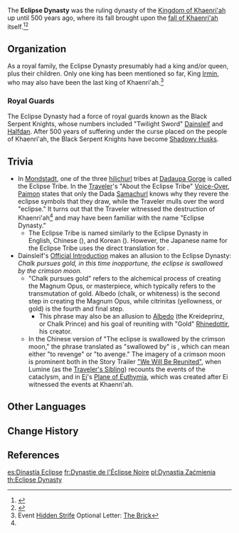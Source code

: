 {{Terminology Infobox
|type         = Factions
|region       = Khaenri'ah
}}
The '''Eclipse Dynasty''' was the ruling dynasty of the [[Khaenri'ah|Kingdom of Khaenri'ah]] up until 500 years ago, where its fall brought upon the [[Cataclysm|fall of Khaenri'ah]] itself.<ref name="BAF">{{Ref/Book|Breeze Amidst the Forest}}</ref><ref name="AQ1-4-4">{{Ref/Quest|A Soul Set Apart}}</ref>

==Organization==
As a royal family, the Eclipse Dynasty presumably had a king and/or queen, plus their children. Only one king has been mentioned so far, King [[Irmin]], who may also have been the last king of Khaenri'ah.<ref name="HS">Event [[Hidden Strife]] Optional Letter: [[Hidden Strife/Story#The Brick|The Brick]]</ref>

===Royal Guards===
The Eclipse Dynasty had a force of royal guards known as the Black Serpent Knights, whose numbers included "Twilight Sword" [[Dainsleif]] and [[Halfdan]]. After 500 years of suffering under the curse placed on the people of Khaenri'ah, the Black Serpent Knights have become [[Shadowy Husks]].

==Trivia==
* In [[Mondstadt]], one of the three [[hilichurl]] tribes at [[Dadaupa Gorge]] is called the Eclipse Tribe. In the [[Traveler]]'s "About the Eclipse Tribe" [[Traveler/Voice-Overs|Voice-Over]], [[Paimon]] states that only the Dada [[Samachurl]] knows why they revere the eclipse symbols that they draw, while the Traveler mulls over the word "eclipse." It turns out that the Traveler witnessed the destruction of Khaenri'ah<ref name="AQ1-4-4" /> and may have been familiar with the name "Eclipse Dynasty."
** The Eclipse Tribe is named similarly to the Eclipse Dynasty in English, Chinese ({{zh|黑日|rm=Hēirì|tl=Black Sun}}), and Korean ({{ko|검은 태양|rm=Geomeun Taeyang|tl=Black Sun}}). However, the Japanese name for the Eclipse Tribe uses the direct translation for {{Lang|solar eclipse|ja=日食|ja_rm=Nisshoku}}.
* Dainsleif's [[Dainsleif#Official Introduction|Official Introduction]] makes an allusion to the Eclipse Dynasty: ''Chalk pursues gold, in this time inopportune, the eclipse is swallowed by the crimson moon.''
** "Chalk pursues gold" refers to the alchemical process of creating the Magnum Opus, or masterpiece, which typically refers to the transmutation of gold. Albedo (chalk, or whiteness) is the second step in creating the Magnum Opus, while citrinitas (yellowness, or gold) is the fourth and final step.
*** This phrase may also be an allusion to [[Albedo]] (the Kreideprinz, or Chalk Prince) and his goal of reuniting with "Gold" [[Rhinedottir]], his creator.
** In the Chinese version of "The eclipse is swallowed by the crimson moon," the phrase translated as "swallowed by" is {{zh|{{wt|復仇|复仇|Chinese}}|rm=fùchóu}}, which can mean either "to revenge" or "to avenge." The imagery of a crimson moon is prominent both in the Story Trailer [https://youtu.be/SO__VQZirJ4?t=19 "We Will Be Reunited"], when Lumine (as the [[Traveler's Sibling]]) recounts the events of the cataclysm, and in [[Ei]]'s [[Plane of Euthymia]], which was created after Ei witnessed the events at Khaenri'ah.

==Other Languages==
{{Other Languages
|en       = Eclipse Dynasty
|zhs      = 黑日王朝
|zhs_rm   = Hēirì Wángcháo
|zht      = 黑日王朝
|zht_rm   = Hēirì Wángcháo
|zh_tl    = Black-Sun Dynasty
|ja       = 黒日王朝
|ja_rm    = Kurobi Ouchou{{Assumed}}
|ja_tl    = Black-Sun Dynasty
|ko       = 검은{{tt|태양|太陽}} {{tt|왕조|王朝}}
|ko_rm    = Geomeun-taeyang Wangjo
|ko_tl    = Black-Sun Dynasty
|es       = Dinastía del Sol Oscuro
|es_tl    = Dynasty of the Dark Sun
|fr       = Dynastie de l'Éclipse Noire
|fr_tl    = Dynasty of the Black Eclipse
|ru       = Династия Чёрного солнца
|ru_tl    = Blacksun Dynasty
|th       = ราชวงศ์ Blacksun
|th_rm    = Ratchawong Blacksun
|th_tl    = Blacksun Dynasty
|vi       = <!--vương triều-->
|vi_tl    = <!--dynasty-->
|de       = Finstersonnen-Dynastie
|de_tl    = Dark Sun Dynasty
|id       = Dinasti Blacksun
|id_tl    = Blacksun Dynasty
|pt       = Dinastia Eclipse
|pt_tl    = Eclipse Dynasty
|tr       = Tutulma Hanedanı
|tr_tl    = 
|it       = Dinastia dell'eclissi
|it_tl    = 
}}

==Change History==
{{Change History|introduced=1.0}}

==References==
{{Reflist}}

[[es:Dinastía Eclipse]]
[[fr:Dynastie de l'Éclipse Noire]]
[[pl:Dynastia Zaćmienia]]
[[th:Eclipse Dynasty]]